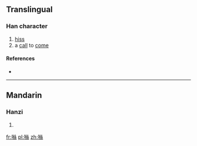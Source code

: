 {{also|咝}}
==Translingual==

===Han character===
{{Han char|rn=30|rad=口|as=12|sn=15|four=|canj=口女火火 (RVFF)|ids=⿰[[口]][[絲]]}}

# [[hiss]]
# a [[call]] to [[come]]

====References====
* {{Han ref|kx=0209.151|hdz=10687.180|uh=565D|ud=22109}}

----

==Mandarin==

===Hanzi===
{{cmn-hanzi|sim=咝|pin=[[sī]] ([[si1]])|wg=ssu<sup>1</sup>}}

# {{defn|lang=cmn|sort=口12}}

[[fr:噝]]
[[pl:噝]]
[[zh:噝]]
